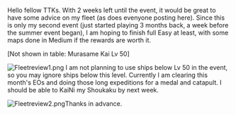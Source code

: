 Hello fellow TTKs. With 2 weeks left until the event, it would be great to have some advice on my fleet (as does evenyone posting here). Since this is only my second event (just started playing 3 months back, a week before the summer event began), I am hoping to finish full Easy at least, with some maps done in Medium if the rewards are worth it.

<span style="font-weight:normal;">[Not shown in table: Murasame Kai Lv 50]</span>

[[File:Fleetreview1.png|thumb]]
I am not planning to use ships below Lv 50 in the event, so you may ignore ships below this level. Currently I am clearing this month's EOs and doing those long expeditions for a medal and catapult. I should be able to KaiNi my Shoukaku by next week.

[[File:Fleetreview2.png|thumb]]Thanks in advance.<ac_metadata title="Yet another fleet review request"> </ac_metadata>